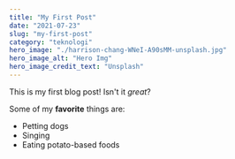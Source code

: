 ```yaml
---
title: "My First Post"
date: "2021-07-23"
slug: "my-first-post"
category: "teknologi"
hero_image: "./harrison-chang-WNeI-A90sMM-unsplash.jpg"
hero_image_alt: "Hero Img"
hero_image_credit_text: "Unsplash"
---
```


This is my first blog post! Isn't it _great_?

Some of my **favorite** things are:

- Petting dogs
- Singing
- Eating potato-based foods
